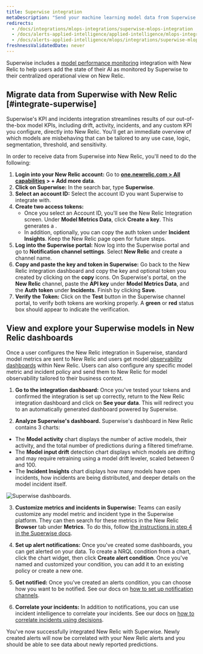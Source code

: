 ```yaml
---
title: Superwise integration
metaDescription: "Send your machine learning model data from Superwise to New Relic to understand your model's performance."
redirects:
  - /docs/integrations/mlops-integrations/superwise-mlops-integration
  - /docs/alerts-applied-intelligence/applied-intelligence/mlops-integrations/superwise-mlops-integration
  - /docs/alerts-applied-intelligence/mlops/integrations/superwise-mlops-integration
freshnessValidatedDate: never
---
```



Superwise includes a [model performance monitoring](/docs/alerts-applied-intelligence/mlops/get-started/intro-mlops/) integration with New Relic to help users add the state of their AI as monitored by Superwise to their centralized operational view on New Relic.

## Migrate data from Superwise with New Relic [#integrate-superwise]

Superwise's KPI and incidents integration streamlines results of our out-of-the-box model KPIs, including drift, activity, incidents, and any custom KPI you configure, directly into New Relic. You'll get an immediate overview of which models are misbehaving that can be tailored to any use case, logic, segmentation, threshold, and sensitivity.

In order to receive data from Superwise into New Relic, you'll need to do the following:

1. <DoNotTranslate>**Login into your New Relic account:**</DoNotTranslate> Go to <DoNotTranslate>**[one.newrelic.com > All capabilities](https://one.newrelic.com/all-capabilities) > + Add more data**</DoNotTranslate>.
2. <DoNotTranslate>**Click on Superwise:**</DoNotTranslate> In the search bar, type <DoNotTranslate>**Superwise**</DoNotTranslate>.
3. <DoNotTranslate>**Select an account ID:**</DoNotTranslate> Select the account ID you want Superwise to integrate with.
4. <DoNotTranslate>**Create two access tokens:**</DoNotTranslate>
    * Once you select an Account ID, you'll see the New Relic Integration screen. Under <DoNotTranslate>**Model Metrics Data**</DoNotTranslate>, click <DoNotTranslate>**Create a key**</DoNotTranslate>. This generates a <InlinePopover type="licenseKey" />.
    * In addition, optionally, you can copy the auth token under <DoNotTranslate>**Incident Insights**</DoNotTranslate>. Keep the New Relic page open for future steps.
5. <DoNotTranslate>**Log into the Superwise portal:**</DoNotTranslate> Now log into the Superwise portal and go to <DoNotTranslate>**Notification channel settings**</DoNotTranslate>. Select <DoNotTranslate>**New Relic**</DoNotTranslate> and create a channel name.
6. <DoNotTranslate>**Copy and paste the key and token in Superwise:**</DoNotTranslate> Go back to the New Relic integration dashboard and copy the key and optional token you created by clicking on the <DoNotTranslate>**copy**</DoNotTranslate> icons. On Superwise's portal, on the <DoNotTranslate>**New Relic**</DoNotTranslate> channel, paste the <DoNotTranslate>**API key**</DoNotTranslate> under <DoNotTranslate>**Model Metrics Data**</DoNotTranslate>, and the <DoNotTranslate>**Auth token**</DoNotTranslate> under <DoNotTranslate>**Incidents**</DoNotTranslate>. Finish by clicking <DoNotTranslate>**Save**</DoNotTranslate>.
7. <DoNotTranslate>**Verify the Token:**</DoNotTranslate> Click on the <DoNotTranslate>**Test**</DoNotTranslate> button in the Superwise channel portal, to verify both tokens are working properly. A <DoNotTranslate>**green**</DoNotTranslate> or <DoNotTranslate>**red**</DoNotTranslate> status box should appear to indicate the verification.

<InstallFeedback />

## View and explore your Superwise models in New Relic dashboards

Once a user configures the New Relic integration in Superwise, standard model metrics are sent to New Relic and users get model [observability dashboards](/docs/query-your-data/explore-query-data/dashboards/introduction-dashboards/) within New Relic. Users can also configure any specific model metric and incident policy and send them to  New Relic for model observability tailored to their business context.

1. <DoNotTranslate>**Go to the integration dashboard:**</DoNotTranslate> Once you've tested your tokens and confirmed the integration is set up correctly, return to the New Relic integration dashboard and click on <DoNotTranslate>**See your data**</DoNotTranslate>. This will redirect you to an automatically generated dashboard powered by Superwise.

2. <DoNotTranslate>**Analyze Superwise's dashboard.**</DoNotTranslate> Superwise's dashboard in New Relic contains 3 charts:

* The <DoNotTranslate>**Model activity**</DoNotTranslate> chart displays the number of active models, their activity, and the total number of predictions during a filtered timeframe.
* The <DoNotTranslate>**Model input drift**</DoNotTranslate> detection chart displays which models are drifting and may require retraining using a model drift leveler, scaled between 0 and 100.
* The <DoNotTranslate>**Incident Insights**</DoNotTranslate> chart displays how many models have open incidents, how incidents are being distributed, and deeper details on the model incident itself.

<img
  title="Superwise's dashboards"
  alt="Superwise dashboards."
  src={modelperformancemonitoringSuperwiseDashboard}
/>

3. <DoNotTranslate>**Customize metrics and incidents in Superwise:**</DoNotTranslate> Teams can easily customize any model metric and incident type in the Superwise platform. They can then search for these metrics in the New Relic <DoNotTranslate>**Browser**</DoNotTranslate> tab under <DoNotTranslate>**Metrics**</DoNotTranslate>. To do this, follow [the instructions in step 4 in the Superwise docs](https://docs.superwise.ai/docs/new-relic#4-customize-metrics-and-incidents-you-would-like-to-send).

4. <DoNotTranslate>**Set up alert notifications:**</DoNotTranslate> Once you've created some dashboards, you can get alerted on your data. To create a NRQL <InlinePopover type="alerts" /> condition from a chart, click the chart widget, then click <DoNotTranslate>**Create alert condition**</DoNotTranslate>. Once you've named and customized your condition, you can add it to an existing policy or create a new one.

5. <DoNotTranslate>**Get notified:**</DoNotTranslate> Once you've created an alerts condition, you can choose how you want to be notified. See our docs on [how to set up notification channels](/docs/alerts-applied-intelligence/new-relic-alerts/alert-notifications/notification-channels-control-where-send-alerts/).

6. <DoNotTranslate>**Correlate your incidents:**</DoNotTranslate> In addition to notifications, you can use incident intelligence to correlate your incidents. See our docs on [how to correlate incidents using decisions](/docs/alerts-applied-intelligence/applied-intelligence/incident-intelligence/change-applied-intelligence-correlation-logic-decisions/).

You've now successfully integrated New Relic with Superwise. Newly created alerts will now be correlated with your New Relic alerts and you should be able to see data about newly reported predictions.
